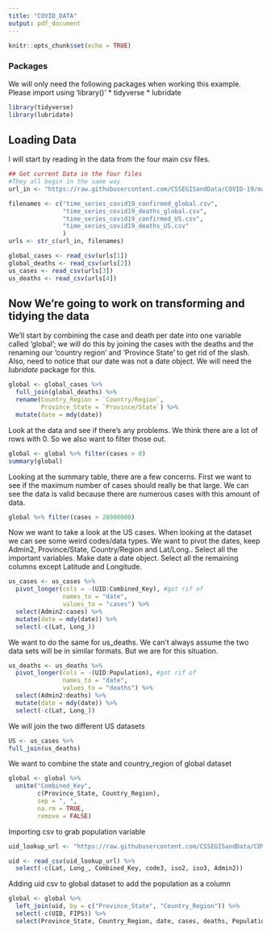 ```yaml
---
title: "COVID_DATA"
output: pdf_document
---
```


```r
knitr::opts_chunk$set(echo = TRUE)
```

### Packages
We will only need the following packages when working this example. Please import
using 'library()'
* tidyverse
* lubridate

```r
library(tidyverse)
library(lubridate)
```

## Loading Data
I will start by reading in the data from the four main csv files.

```r
## Get current Data in the four files
#They all begin in the same way
url_in <- "https://raw.githubusercontent.com/CSSEGISandData/COVID-19/master/csse_covid_19_data/csse_covid_19_time_series/"

filenames <- c("time_series_covid19_confirmed_global.csv", 
               "time_series_covid19_deaths_global.csv",
               "time_series_covid19_confirmed_US.csv", 
               "time_series_covid19_deaths_US.csv"
               )
urls <- str_c(url_in, filenames)
```

```r
global_cases <- read_csv(urls[1])
global_deaths <- read_csv(urls[2])
us_cases <- read_csv(urls[3])
us_deaths <- read_csv(urls[4])
```

## Now We're going to work on transforming and tidying the data

We'll start by combining the case and death per date into one variable called 'global';
we will do this by joining the cases with the deaths and the renaming our 'country region'
and 'Province State' to get rid of the slash. Also, need to notice that our date
was not a date object. We will need the *lubridate* package for this.

```r
global <- global_cases %>%
  full_join(global_deaths) %>%
  rename(Country_Region = `Country/Region`,
         Province_State = `Province/State`) %>%
  mutate(date = mdy(date))
```

Look at the data and see if there's any problems. We think there are a lot of 
rows with 0. So we also want to filter those out.

```r
global <- global %>% filter(cases > 0)
summary(global)
```

Looking at the summary table, there are a few concerns. First we want to see if
the maximum number of cases should really be that large. We can see the data is
valid because there are numerous cases with this amount of data.

```r
global %>% filter(cases > 28000000)
```

Now we want to take a look at the US cases. When looking at the dataset we can
see some weird codes/data types. We want to pivot the dates, keep Admin2, Province/State,
Country/Region and Lat/Long.. Select all the important variables. Make date a date object.
Select all the remaining columns except Latitude and Longitude.

```r
us_cases <- us_cases %>%
  pivot_longer(cols = -(UID:Combined_Key), #got rif of 
               names_to = "date",
               values_to = "cases") %>%
  select(Admin2:cases) %>%
  mutate(date = mdy(date)) %>%
  select(-c(Lat, Long_))
```

We want to do the same for us_deaths. We can't always assume the two data sets
will be in similar formats. But we are for this situation.
```r
us_deaths <- us_deaths %>%
  pivot_longer(cols = -(UID:Population), #got rif of 
               names_to = "date",
               values_to = "deaths") %>%
  select(Admin2:deaths) %>%
  mutate(date = mdy(date)) %>%
  select(-c(Lat, Long_))
```

We will join the two different US datasets
```r
US <- us_cases %>%
full_join(us_deaths)
```

We want to combine the state and country_region of global dataset
```r
global <- global %>%
  unite("Combined_Key",
        c(Province_State, Country_Region),
        sep = ", ",
        na.rm = TRUE,
        remove = FALSE)
```

Importing csv to grab population variable
``` r
uid_lookup_url <- "https://raw.githubusercontent.com/CSSEGISandData/COVID-19/master/csse_covid_19_data/UID_ISO_FIPS_LookUp_Table.csv"

uid <- read_csv(uid_lookup_url) %>%
  select(-c(Lat, Long_, Combined_Key, code3, iso2, iso3, Admin2))
```

Adding uid csv to global dataset to add the population as a column
```r
global <- global %>%
  left_join(uid, by = c("Province_State", "Country_Region")) %>%
  select(-c(UID, FIPS)) %>%
  select(Province_State, Country_Region, date, cases, deaths, Population, Combined_Key)
```